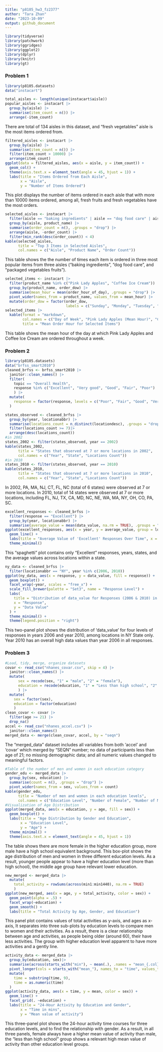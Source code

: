 ```yaml
---
title: "p8105_hw3_fz2377"
author: "Tara Zhan"
date: "2023-10-09"
output: github_document
---
```

```r
library(tidyverse)
library(patchwork)
library(ggridges)
library(ggplot2)
library(dplyr)
library(knitr)
library(gt)
```

### Problem 1
```r
library(p8105.datasets)
data("instacart")
```
```r
total_aisles <- length(unique(instacart$aisle))
popular_aisles <- instacart |>
  group_by(aisle) |>
  summarise(item_count = n()) |>
  arrange(-item_count)
```
There are total of 134 aisles in this dataset, and "fresh vegetables" aisle is the most items ordered from.
```r
filtered_aisles <- instacart |>
  group_by(aisle) |>
  summarise(item_count = n()) |>
  filter(item_count > 10000) |>
  arrange(item_count)
ggplot(data = filtered_aisles, aes(x = aisle, y = item_count)) +
  geom_col() +
  theme(axis.text.x = element_text(angle = 45, hjust = 1)) +
  labs(title = "Items Ordered from Each Aisle",
       x = "Aisle",
       y = "Number of Items Ordered")
```
This plot displays the number of items ordered in each aisle that with more than 10000 items ordered, among all, fresh fruits and fresh vegetables have the most orders. 
```r
selected_aisles <- instacart |>
  filter(aisle == "baking ingredients" | aisle == "dog food care" | aisle == "packaged vegetables fruits") |>
  group_by(aisle, product_name) |>
  summarise(order_count = n(), .groups = "drop") |>
  arrange(aisle, -order_count) |>
  filter(min_rank(desc(order_count)) < 4)
kable(selected_aisles, 
      title = "Top 3 Items in Selected Aisles", 
      col.names = c("Aisle", "Product Name", "Order Count"))
```
This table shows the the number of times each item is ordered in three most popular items from three aisles (“baking ingredients”, “dog food care”, and “packaged vegetables fruits”).
```r
selected_items <- instacart |>
  filter(product_name %in% c("Pink Lady Apples", "Coffee Ice Cream")) |>
  group_by(product_name, order_dow) |>
  summarise(mean_hour = mean(order_hour_of_day), .groups = "drop") |>
  pivot_wider(names_from = product_name, values_from = mean_hour) |>
  mutate(order_dow = factor(order_dow,
                            labels = c("Sunday", "Monday", "Tuesday", "Wednesday", "Thursday", "Friday", "Saturday")))
selected_items |> 
  kable(format = "markdown", 
        col.names = c("Day of Week", "Pink Lady Apples (Mean Hour)", "Coffee Ice Cream (Mean Hour)"),
        title = "Mean Order Hour for Selected Items") 
```
This table shows the mean hour of the day at which Pink Lady Apples and Coffee Ice Cream are ordered throughout a week. 

### Problem 2
```r
library(p8105.datasets)
data("brfss_smart2010")
cleaned_brfss <- brfss_smart2010 |>
  janitor::clean_names() |>
  filter(
    topic == "Overall Health", 
    response %in% c("Excellent", "Very good", "Good", "Fair", "Poor")
    ) |>
  mutate(
    response = factor(response, levels = c("Poor", "Fair", "Good", "Very good", "Excellent"))
  )
```

```r
states_observed <- cleaned_brfss |>
  group_by(year, locationabbr) |>
  summarise(locations_count = n_distinct(locationdesc), .groups = "drop") |>
  filter(locations_count >= 7)|>
  arrange(desc(locations_count))
#in 2002
states_2002 <- filter(states_observed, year == 2002) 
kable(states_2002, 
      title = "States that observed at 7 or more locations in 2002", 
      col.names = c("Year", "State", "Locations Count"))
#in 2010
states_2010 <- filter(states_observed, year == 2010)
kable(states_2010, 
      title = "States that observed at 7 or more locations in 2010", 
      col.names = c("Year", "State", "Locations Count"))
```
In 2002, PA, MA, NJ, CT, FL, NC (total of 6 states) were observed at 7 or more locations. In 2010, total of 14 states were observed at 7 or more locations, including FL, NJ, TX, CA, MD, NC, NE, WA, MA, NY, OH, CO, PA, SC. 
```r
excellent_responses <- cleaned_brfss |>
  filter(response == "Excellent") |>
  group_by(year, locationabbr) |>
  summarise(average_value = mean(data_value, na.rm = TRUE), .groups = "drop")
ggplot(excellent_responses, aes(x = year, y = average_value, group = locationabbr, color = locationabbr)) +
  geom_line() +
  labs(title = "Average Value of 'Excellent' Responses Over Time", x = "Year", y = "Average Value") +
  theme_minimal()
```
This “spaghetti” plot contains only "Excellent" responses, years, states, and the average values across locations within a state.
```r
ny_data <- cleaned_brfss |>
  filter(locationabbr == "NY", year %in% c(2006, 2010))
ggplot(ny_data, aes(x = response, y = data_value, fill = response)) +
  geom_boxplot() + 
  facet_wrap(~year, scales = "free_x") + 
  scale_fill_brewer(palette = "Set3", name = "Response Level") +
  labs(
    title = "Distribution of data_value for Responses (2006 & 2010) in NY",
    x = "Response",
    y = "Data Value"
  ) +
  theme_minimal() +
  theme(legend.position = "right")
```
This two-panel plot shows the distribution of 'data_value' for four levels of responses in years 2006 and year 2010, among locations in NY State only. Year 2010 has an overall high data values than year 2006 in all responses. 

### Problem 3
```r
#Load, tidy, merge, organize datasets
covar <- read_csv("nhanes_covar.csv", skip = 4) |>
  janitor::clean_names() |>
  mutate(
      sex = recode(sex, "1" = "male", "2" = "female"),
      education = recode(education, "1" = "Less than high school", "2" = "High school equivalent", "3" = "More than high school")
      ) |>
  mutate(
    sex = factor(sex), 
    education = factor(education)
    )
clean_covar <- covar |>
  filter(age >= 21) |>
  drop_na()
accel <- read_csv("nhanes_accel.csv") |>
  janitor::clean_names() 
merged_data <- merge(clean_covar, accel, by = "seqn")
```
The "merged_data" dataset includes all variables from both 'accel' and 'covar' which merged by "SEQN" number; no data of participants less than age of 21; no missing demographic data; and all numeric values changed to meaningful factors. 
```r
#Table of the number of men and women in each education category
gender_edu <- merged_data |>
  group_by(sex, education) |>
  summarise(count = n(), .groups = "drop") |>
  pivot_wider(names_from = sex, values_from = count)
kable(gender_edu, 
      title = "Number of men and women in each education levels",
      col.names = c("Education Level", "Number of Female", "Number of Male"))
#Visualization of Age Distribution
ggplot(merged_data, aes(x = education, y = age, fill = sex)) +
  geom_boxplot() +
  labs(title = "Age Distribution by Gender and Education",
       x = "Education Level",
       y = "Age") +
  theme_minimal() +
  theme(axis.text.x = element_text(angle = 45, hjust = 1))
```
The table shows there are more female in the higher education group, more male have a high school equivalent background. This box-plot shows the age distribution of men and women in three different education levels. As a result, younger people appear to have a higher education level (more than high school), the middle age group have relevant lower education.
```r
new_merged <- merged_data |>
  mutate(
    total_activity = rowSums(across(min1:min1440), na.rm = TRUE)
    )
ggplot(new_merged, aes(x = age, y = total_activity, color = sex)) +
  geom_point(alpha = .5) +
  facet_wrap(~education) +
  geom_smooth() +
  labs(title = "Total Activity by Age, Gender, and Education")
```
This panel plot contains values of total activities as y-axis, and ages as x-axis, It separates into three sub-plots by education levels to compare men to women and their activities. As a result, there is a clear relationship between age and activities, as people being older (around 60), their have less activities. The group with higher education level apparent to have more activities and a gently line.    
```r
activity_data <- merged_data |>
  group_by(education, sex)|>
  summarise(across(starts_with("min"), ~ mean(.), .names = "mean_{.col}"), .groups = "drop") |>
  pivot_longer(cols = starts_with("mean_"), names_to = "time", values_to = "mean")|>
  mutate(
    time = substring(time, 9),
    time = as.numeric(time)
  )
ggplot(activity_data, aes(x = time, y = mean, color = sex)) +
  geom_line() +
  facet_grid(. ~education) +
  labs(title = "24-Hour Activity by Education and Gender", 
       x = "Time in mins",
       y = "Mean value of activity")
```
This three-panel plot shows the 24-hour activity time courses for three education levels, and to find the relationship with gender. As a result, in all three panels, female always have a higher mean value of activity than male, the "less than high school" group shows a relevant high mean value of activity than other education level groups. 